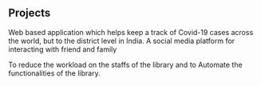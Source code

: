## Projects

<ProjectCard title='Covid-19 Tracker' link='https://covid19trackerz.netlify.app' bg='linear-gradient(to right, #D4145A 0%, #FBB03B 100%)'>
	Web based application which helps keep a track of Covid-19 cases across the world, but to the district level in India.
</ProjectCard>
<ProjectCard
	title='Instagram Clone'
	link='https://insta-cloneapp.netlify.app'
	bg='linear-gradient(90deg, rgba(2,0,36,1) 0%, rgba(9,89,121,1) 45%, rgba(0,212,255,1) 100%)'>
	A social media platform for interacting with friend and family
</ProjectCard>

<ProjectCard
	title='Library Management'
	link='https://github.com/iaman0004/Central_Library'
	bg='linear-gradient(90deg, rgba(24,36,38,1) 0%, rgba(33,166,122,1) 45%, rgba(72,176,188,1) 100%)'>
	To reduce the workload on the staffs of the library and to Automate the functionalities of the library.
</ProjectCard>
